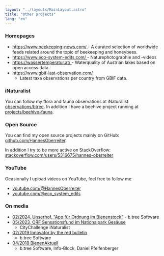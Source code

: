 ```yaml
---
layout: "../layouts/MainLayout.astro"
title: "Other projects"
lang: "en"
---
```



### Homepages

- <a href="https://www.beekeeping-news.com/">
    https://www.beekeeping-news.com/
  </a>
  - A curated selection of worldwide feeds related around the topic of beekeeping
  and honeybees.
- <a href="https://www.eco-system-edits.com/">
    https://www.eco-system-edits.com/
  </a>
  - Naturephotographie and -videos
- <a href="https://wassertemperatur.at/">
    https://wassertemperatur.at/
  </a>
  - Waterquality of Austrian lakes based on open access data.
- <a href="https://www.gbif-last-observation.com/">https://www.gbif-last-observation.com/</a>
  - Latest taxa observations per country from GBIF data.

### iNaturalist

You can follow my flora and fauna observations at iNaturalist: <a href="https://www.inaturalist.org/observations/btree">observations/btree</a>. In addition I have a beehive project running at <a href="https://www.inaturalist.org/projects/beehive-fauna">projects/beehive-fauna</a>.

<INaturalist client:idle="vue"></INaturalist>

### Open Source

You can find my open source projects mainly on GitHub: <a href="https://github.com/HannesOberreiter">github.com/HannesOberreiter</a>.

In addition I try to be more active on StackOverflow: <a href="https://stackoverflow.com/users/5316675/hannes-oberreiter">stackoverflow.com/users/5316675/hannes-oberreiter</a>

### YouTube

Ocasionally I upload videos on YouTube, feel free to follow me:

- <a href="https://www.youtube.com/@HannesOberreiter">
    youtube.com/@HannesOberreiter
  </a>
- <a href="https://www.youtube.com/@eco_system_edits">
    youtube.com/@eco_system_edits
  </a>

### On media

- [02/2024, Unserhof, "App für Ordnung im Bienenstock"](https://blickinsland.at/wordpress/wp-content/uploads/epaper/114403/#64) - b.tree Software
- [05/2023, ORF Sensationsfund im Nationalpark Gesäuse](https://science.orf.at/stories/3219228/)
  - CityChallenge iNaturalist
- [02/2019 Innovator by the red bulletin](https://issuu.com/redbulletin.com/docs/0219_trbi_at_lowres/77)
  - b.tree Software
- [04/2018 BienenAktuell](https://shop.bienenlieb.at/wp-content/uploads/2018/03/Beitrag-4-18.pdf)
  - b.tree Software, Info-Block, Daniel Pfeifenberger

